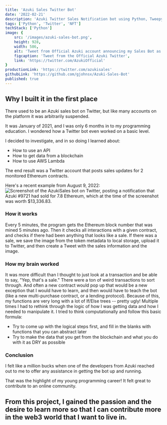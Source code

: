 ```yaml
---
title: 'Azuki Sales Twitter Bot'
date: '2022-02-21'
description: 'Azuki Twitter Sales Notification bot using Python, Tweepy, AWS Lambda, and Etherscan API.'
tags: ['Python', 'Twitter', 'NFT']
techStack: ['Python']
image: { 
    src: '/images/azuki-sales-bot.png',
    height: 928,
    width: 586,
    alt: 'Tweet from Official Azuki account announcing my Sales Bot as the official bot of Azuki.',
    figcaption: 'Tweet from the Official Azuki Twitter',
    link: 'https://twitter.com/AzukiOfficial'
}
productionLink: 'https://twitter.com/azukisales'
githubLink: 'https://github.com/gjohnsx/Azuki-Sales-Bot'
published: true
---
```


## Why I built it in the first place

There used to be an Azuki sales bot on Twitter, but like many accounts on the platform it was arbitrarily suspended.

It was January of 2021, and I was only 6 months in to my programming education. 
I wondered how a Twitter bot even worked on a basic level. 

I decided to investigate, and in so doing I learned about:
- How to use an API
- How to get data from a blockchain
- How to use AWS Lambda

The end result was a Twitter account that posts sales updates for 2 monitored Ethereum contracts.

Here's a recent example from August 9, 2022:
![Screenshot of the AzukiSales bot on Twitter, posting a notification that Azuki #9721 had sold for 7.8 Ethereum, which at the time of the screenshot was worth $13,336.83.](/images/projects/azuki-sales-bot/azuki-sale-8-9-2022.png)

### How it works

Every 5 minutes, the program gets the Ethereum block number that was mined 5 minutes ago. 
Then it checks all interactions with a given contract, and checks if there had been anything that looks like a sale.
If there was a sale, we save the image from the token metadata to local storage, upload it to Twitter, and then create a Tweet with the sales information and the image.

### How my brain worked

It was more difficult than I thought to just look at a transaction and be able to say, "Yep, that's a sale." There were a ton of weird transactions to sort through. And often a new contract would pop up that would be a new exception that I would have to learn, and then would have to teach the bot (like a new multi-purchase contract, or a lending protocol).
Because of this, my functions are very long with a lot of If/Else trees -- pretty ugly!
Multiple times I had to rethink through the logic of how I was getting data and how I needed to manipulate it. 
I tried to think computationally and follow this basic formula:

- Try to come up with the logical steps first, and fill in the blanks with functions that you can abstract later
- Try to make the data that you get from the blockchain and what you do with it as DRY as possible

### Conclusion

I felt like a million bucks when one of the developers from Azuki reached out to me to offer any assistance in getting the bot up and running.

That was the highlight of my young programming career! It felt great to contribute to an online community.

## From this project, I gained the passion and the desire to learn more so that I can contribute more in the web3 world that I want to live in.
